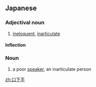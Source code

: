 ==Japanese==
{{ja-kanjitab|口|下|手}}

===Adjectival noun===
{{ja-adj|くちべた|decl=na}}

# [[ineloquent]], [[inarticulate]]

====Inflection====
{{ja-na|口下手|くちべた|kuchibeta}}

===Noun===
{{ja-noun|くちべた}}

# a poor [[speaker]], an inarticulate person

[[zh:口下手]]